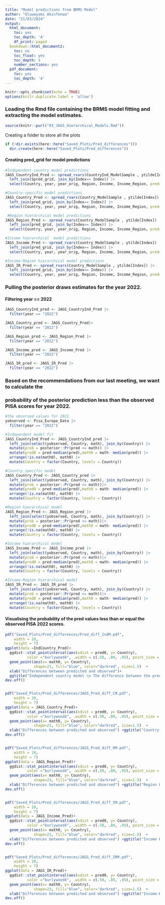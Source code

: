 ```yaml
---
title: "Model predictions from BRMS Model"
author: "Oluwayomi Akinfenwa"
date: "21/03/2024"
output:
  html_document:
    toc: yes
    toc_depth: '4'
    df_print: paged
  bookdown::html_document2:
    toc: no
    toc_float: yes
    toc_depth: 4
    number_sections: yes
  pdf_document:
    toc: yes
    toc_depth: '4'
---
```


```r
knitr::opts_chunk$set(echo = TRUE)
options(knitr.duplicate.label = 'allow')
```

### Loading the Rmd file containing the BRMS model fitting and extracting the model estimates.

```r
source(knitr::purl("03_JAGS_Hierarchical_Models.Rmd"))
```

Creating a folder to store all the plots

```r
if (!dir.exists(here::here("Saved_Plots/Pred_differences")))
  dir.create(here::here("Saved_Plots/Pred_differences"))
```

#### Creating pred_grid for model predictions

```r
#Independent country model predictions
JAGS_CountryInd_Pred <- spread_rvars(CountryInd_ModelSample , ytilde[Index]) |>
  left_join(Spred_grid, join_by(Index== Index)) |>
  select(Country, year, year_orig, Region, Income, Income_Region, pred=ytilde)

#Country-specific model predictions
JAGS_Country_Pred <- spread_rvars(Country_ModelSample , ytilde[Index]) |>
  left_join(pred_grid, join_by(Index== Index)) |>
  select(Country, year, year_orig, Region, Income, Income_Region, pred=ytilde)

 #Region hierarchical model predictions
JAGS_Region_Pred <- spread_rvars(Country_ModelSample , ytilde[Index]) |>
  left_join(pred_grid, join_by(Index== Index)) |>
  select(Country, year, year_orig, Region, Income, Income_Region, pred=ytilde)

#Income hierarchical  model predictions
JAGS_Income_Pred <- spread_rvars(Country_ModelSample , ytilde[Index]) |>
  left_join(pred_grid, join_by(Index== Index)) |>
  select(Country, year, year_orig, Region, Income, Income_Region, pred=ytilde)

#Income-Region hierarchical model predictions
JAGS_IR_Pred <- spread_rvars(Country_ModelSample , ytilde[Index]) |>
  left_join(pred_grid, join_by(Index== Index)) |>
  select(Country, year, year_orig, Region, Income, Income_Region, pred=ytilde)
```

### Pulling the posterior draws estimates for the year 2022.

#### Filtering year == 2022

```r
JAGS_CountryInd_pred <- JAGS_CountryInd_Pred |>
  filter(year == "2022")

JAGS_Country_pred <- JAGS_Country_Pred|>
  filter(year == "2022")

JAGS_Region_pred <- JAGS_Region_Pred |>
  filter(year == "2022")

JAGS_Income_pred <- JAGS_Income_Pred |>
  filter(year == "2022")

JAGS_IR_pred <- JAGS_IR_Pred |>
  filter(year == "2022")
```

### Based on the recommendations from our last meeting, we want to calculate the
### probability of the posterior prediction less than the observed PISA scores for year 2022.

```r
#the observed values for 2022
yobserved <- Pisa_Europe_Data |>
  filter(year == "2022")

#Independent model fit
JAGS_CountryInd_Pred <- JAGS_CountryInd_pred |>
  left_join(select(yobserved, Country, math), join_by(Country)) |>
  mutate(prob = posterior::Pr(pred <= math)) |>
  mutate(pred0 = pred-median(pred),math0 = math- median(pred)) |>
  arrange(!is.na(math0), math0) |>
  mutate(Country = factor(Country, levels = Country)) 

#Country_specific model
JAGS_Country_Pred <- JAGS_Country_pred |>
  left_join(select(yobserved, Country, math), join_by(Country)) |>
  mutate(prob = posterior::Pr(pred <= math))|>
  mutate(pred0 = pred-median(pred),math0 = math- median(pred)) |>
  arrange(!is.na(math0), math0) |>
  mutate(Country = factor(Country, levels = Country)) 

#Region hierarchical model
JAGS_Region_Pred <- JAGS_Region_pred |>
  left_join(select(yobserved, Country, math), join_by(Country)) |>
  mutate(prob = posterior::Pr(pred <= math))|>
  mutate(pred0 = pred-median(pred),math0 = math- median(pred)) |>
  arrange(!is.na(math0), math0) |>
  mutate(Country = factor(Country, levels = Country)) 

#Income hierarchical model
JAGS_Income_Pred <- JAGS_Income_pred |>
  left_join(select(yobserved, Country, math), join_by(Country)) |>
  mutate(prob = posterior::Pr(pred <= math))|>
  mutate(pred0 = pred-median(pred),math0 = math- median(pred)) |>
  arrange(!is.na(math0), math0) |>
  mutate(Country = factor(Country, levels = Country)) 

#Income-Region hierarchical model
JAGS_IR_Pred <- JAGS_IR_pred |>
  left_join(select(yobserved, Country, math), join_by(Country)) |>
  mutate(prob = posterior::Pr(pred <= math))|>
  mutate(pred0 = pred-median(pred),math0 = math- median(pred)) |>
  arrange(!is.na(math0), math0) |>
  mutate(Country = factor(Country, levels = Country)) 
```

#### Visualising the probability of the pred values less than or equal the observed PISA 2022 scores.

```r
pdf("Saved_Plots/Pred_differences/Pred_diff_IndM.pdf",
    width = 10,
    height = 7)
ggplot(data =IndCountry_Pred)+
  ggdist::stat_pointinterval(aes(xdist = pred0, y= Country),
          color ="burlywood4", .width = c(.50, .80, .95), point_size = 1.4) +
  geom_point(aes(x= math0, y= Country),
             shape=23, fill="blue", color="darkred", size=1.5)  +
  xlab("Differences between predicted and observed")+
  ggtitle("Independent country model \n The difference between the predicted value and the observed value.")
dev.off()


pdf("Saved_Plots/Pred_differences/JAGS_Pred_diff_CM.pdf",
    width = 10,
    height = 7)
ggplot(data = JAGS_Country_Pred)+
  ggdist::stat_pointinterval(aes(xdist = pred0, y= Country),
          color ="burlywood4", .width = c(.50, .80, .95), point_size = 1.4) +
  geom_point(aes(x= math0, y= Country),
             shape=23, fill="blue", color="darkred", size=1.5)  +
  xlab("Differences between predicted and observed") +ggtitle("Country-specific model \n The difference between the predicted value and the observed value.")
dev.off()


pdf("Saved_Plots/Pred_differences/JAGS_Pred_diff_RM.pdf",
    width = 10,
    height = 7)
ggplot(data = JAGS_Region_Pred)+
  ggdist::stat_pointinterval(aes(xdist = pred0, y= Country),
          color ="burlywood4", .width = c(.50, .80, .95), point_size = 1.4) +
  geom_point(aes(x= math0, y= Country),
             shape=23, fill="blue", color="darkred", size=1.5)  +
  xlab("Differences between predicted and observed") +ggtitle("Region Hierarchical \n The difference between the predicted value and the observed value.")
dev.off()


pdf("Saved_Plots/Pred_differences/JAGS_Pred_diff_IM.pdf",
    width = 10,
    height = 7)
ggplot(data = JAGS_Income_Pred)+
  ggdist::stat_pointinterval(aes(xdist = pred0, y= Country),
          color ="burlywood4", .width = c(.50, .80, .95), point_size = 1.4) +
  geom_point(aes(x= math0, y= Country),
             shape=23, fill="blue", color="darkred", size=1.5)  +
  xlab("Differences between predicted and observed") +ggtitle("Income Hierarchical \n The difference between the predicted value and the observed value.")
dev.off()


pdf("Saved_Plots/Pred_differences/JAGS_Pred_diff_IRM.pdf",
    width = 10,
    height = 7)
ggplot(data = JAGS_IR_Pred)+
  ggdist::stat_pointinterval(aes(xdist = pred0, y= Country),
          color ="burlywood4", .width = c(.50, .80, .95), point_size = 1.4) +
  geom_point(aes(x= math0, y= Country),
             shape=23, fill="blue", color="darkred", size=1.5)  +
  xlab("Differences between predicted and observed") +ggtitle("Income-Region Hierarchical model \n The difference between the predicted value and the observed value.")
dev.off()
```